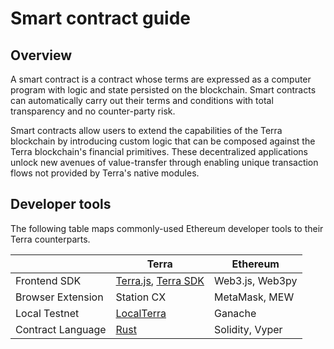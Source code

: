 # Smart contract guide

## Overview

A smart contract is a contract whose terms are expressed as a computer program with logic and state persisted on the blockchain. Smart contracts can automatically carry out their terms and conditions with total transparency and no counter-party risk.

Smart contracts allow users to extend the capabilities of the Terra blockchain by introducing custom logic that can be composed against the Terra blockchain's financial primitives. These decentralized applications unlock new avenues of value-transfer through enabling unique transaction flows not provided by Terra's native modules.

## Developer tools

The following table maps commonly-used Ethereum developer tools to their Terra counterparts.

|                   | Terra                                                                                                     | Ethereum        |
| ----------------- | --------------------------------------------------------------------------------------------------------- | --------------- |
| Frontend SDK      | [Terra.js](https://terra-money.github.io/terra.js/), [Terra SDK](https://terra-money.github.io/terra.py/) | Web3.js, Web3py |
| Browser Extension | Station CX                                                                                                | MetaMask, MEW   |
| Local Testnet     | [LocalTerra](https://github.com/terra-money/LocalTerra)                                                   | Ganache         |
| Contract Language | [Rust](https://www.rust-lang.org/)                                                                        | Solidity, Vyper |

